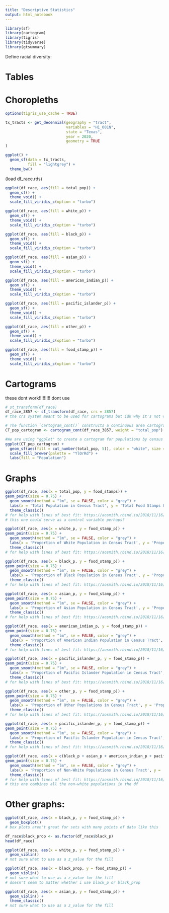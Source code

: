 ```yaml
---
title: "Descriptive Statistics"
output: html_notebook
---
```


```r
library(sf)
library(cartogram)
library(tigris)
library(tidyverse)
library(gtsummary)
```


Define racial diversity:

# Tables



# Choropleths

```r
options(tigris_use_cache = TRUE)

tx_tracts <- get_decennial(geography = "tract",
                           variables = "H1_001N",
                           state = "Texas",
                           year = 2020,
                           geometry = TRUE
)
```

```r
ggplot() +
  geom_sf(data = tx_tracts,
          fill = "lightgrey") +
  theme_bw()
```


(load df_race.rds)

```r
ggplot(df_race, aes(fill = total_pop)) + 
  geom_sf() + 
  theme_void() +
  scale_fill_viridis_c(option = "turbo") 
```

```r
ggplot(df_race, aes(fill = white_p)) + 
  geom_sf() + 
  theme_void() +
  scale_fill_viridis_c(option = "turbo") 
```

```r
ggplot(df_race, aes(fill = black_p)) + 
  geom_sf() + 
  theme_void() +
  scale_fill_viridis_c(option = "turbo") 
```

```r
ggplot(df_race, aes(fill = asian_p)) + 
  geom_sf() + 
  theme_void() +
  scale_fill_viridis_c(option = "turbo") 
```

```r
ggplot(df_race, aes(fill = american_indian_p)) + 
  geom_sf() + 
  theme_void() +
  scale_fill_viridis_c(option = "turbo") 
```

```r
ggplot(df_race, aes(fill = pacific_islander_p)) + 
  geom_sf() + 
  theme_void() +
  scale_fill_viridis_c(option = "turbo") 
```

```r
ggplot(df_race, aes(fill = other_p)) + 
  geom_sf() + 
  theme_void() +
  scale_fill_viridis_c(option = "turbo") 
```

```r
ggplot(df_race, aes(fill = food_stamp_p)) + 
  geom_sf() + 
  theme_void() +
  scale_fill_viridis_c(option = "turbo")
```


# Cartograms

these dont work!!!!!!!!! dont use

```r
# st_transform(df_race)
df_race_3857 <- st_transform(df_race, crs = 3857)
# the crs system meant to be used for cartograms but idk why it's not working :(
```


```r
# The function `cartogram_cont()` constructs a continuous area cartogram. Here, a cartogram is created for census tracts of the city of Hamilton, but the size of the zones will be weighted by the variable `POPULATION`.
CT_pop_cartogram <- cartogram_cont(df_race_3857, weight = "total_pop")

#We are using "ggplot" to create a cartogram for populations by census tact in Hamilton. Census tracts with a larger value are distorted to visually represent their population size. The number "5" after calling the population variable states that there will be 5 categories dividing population quantities.
ggplot(CT_pop_cartogram) + 
  geom_sf(aes(fill = cut_number(total_pop, 5)), color = "white", size = 0.1) +
  scale_fill_brewer(palette = "YlOrRd") +
  labs(fill = "Population")
```

# Graphs

```r
ggplot(df_race, aes(x = total_pop, y = food_stamps)) +
geom_point(size = 0.75) +
  geom_smooth(method = "lm", se = FALSE, color = "grey") +
  labs(x = 'Total Population in Census Tract', y = 'Total Food Stamps Used in Census Tract') +
  theme_classic()
# for help with lines of best fit: https://aosmith.rbind.io/2018/11/16/plot-fitted-lines/
# this one could serve as a control variable perhaps?
```

```r
ggplot(df_race, aes(x = white_p, y = food_stamp_p)) +
geom_point(size = 0.75) +
  geom_smooth(method = "lm", se = FALSE, color = "grey") +
  labs(x = 'Proportion of White Population in Census Tract', y = 'Proportion of Food Stamps Used in Census Tract') +
  theme_classic()
# for help with lines of best fit: https://aosmith.rbind.io/2018/11/16/plot-fitted-lines/
```

```r
ggplot(df_race, aes(x = black_p, y = food_stamp_p)) +
geom_point(size = 0.75) +
  geom_smooth(method = "lm", se = FALSE, color = "grey") +
  labs(x = 'Proportion of Black Population in Census Tract', y = 'Proportion of Food Stamps Used in Census Tract') +
  theme_classic()
# for help with lines of best fit: https://aosmith.rbind.io/2018/11/16/plot-fitted-lines/
```

```r
ggplot(df_race, aes(x = asian_p, y = food_stamp_p)) +
geom_point(size = 0.75) +
  geom_smooth(method = "lm", se = FALSE, color = "grey") +
  labs(x = 'Proportion of Asian Population in Census Tract', y = 'Proportion of Food Stamps Used in Census Tract') +
  theme_classic()
# for help with lines of best fit: https://aosmith.rbind.io/2018/11/16/plot-fitted-lines/
```

```r
ggplot(df_race, aes(x = american_indian_p, y = food_stamp_p)) +
geom_point(size = 0.75) +
  geom_smooth(method = "lm", se = FALSE, color = "grey") +
  labs(x = 'Proportion of American Indian Population in Census Tract', y = 'Proportion of Food Stamps Used in Census Tract') +
  theme_classic()
# for help with lines of best fit: https://aosmith.rbind.io/2018/11/16/plot-fitted-lines/
```

```r
ggplot(df_race, aes(x = pacific_islander_p, y = food_stamp_p)) +
geom_point(size = 0.75) +
  geom_smooth(method = "lm", se = FALSE, color = "grey") +
  labs(x = 'Proportion of Pacific Islander Population in Census Tract', y = 'Proportion of Food Stamps Used in Census Tract') +
  theme_classic()
# for help with lines of best fit: https://aosmith.rbind.io/2018/11/16/plot-fitted-lines/
```

```r
ggplot(df_race, aes(x = other_p, y = food_stamp_p)) +
geom_point(size = 0.75) +
  geom_smooth(method = "lm", se = FALSE, color = "grey") +
  labs(x = 'Proportion of Other Populations in Census Tract', y = 'Proportion of Food Stamps Used in Census Tract') +
  theme_classic()
# for help with lines of best fit: https://aosmith.rbind.io/2018/11/16/plot-fitted-lines/
```

```r
ggplot(df_race, aes(x = pacific_islander_p, y = food_stamp_p)) +
geom_point(size = 0.75) +
  geom_smooth(method = "lm", se = FALSE, color = "grey") +
  labs(x = 'Proportion of Pacific Islander Population in Census Tract', y = 'Proportion of Food Stamps Used in Census Tract') +
  theme_classic()
# for help with lines of best fit: https://aosmith.rbind.io/2018/11/16/plot-fitted-lines/
```

```r
ggplot(df_race, aes(x = c(black_p + asian_p + american_indian_p + pacific_islander_p + other_p), y = food_stamp_p)) +
geom_point(size = 0.75) +
  geom_smooth(method = "lm", se = FALSE, color = "grey") +
  labs(x = 'Proportion of Non-White Populations in Census Tract', y = 'Proportion of Food Stamps Used in Census Tract') +
  theme_classic()
# for help with lines of best fit: https://aosmith.rbind.io/2018/11/16/plot-fitted-lines/
# this one combines all the non-white populations in the df
```

# Other graphs:

```r
ggplot(df_race, aes(x = black_p, y = food_stamp_p)) +
  geom_boxplot()
# box plots aren't great for sets with many points of data like this
```

```r
df_race$black_prop <- as.factor(df_race$black_p)
head(df_race)
```


```r
ggplot(df_race, aes(x = white_p, y = food_stamp_p)) +
  geom_violin()
# not sure what to use as a z_value for the fill
```

```r
ggplot(df_race, aes(x = black_prop, y = food_stamp_p)) +
  geom_violin()
# not sure what to use as a z_value for the fill
# doesn't seem to matter whether i use black_p or black_prop
```

```r
ggplot(df_race, aes(x = asian_p, y = food_stamp_p)) +
  geom_violin() +
  theme_classic()
# not sure what to use as a z_value for the fill
```
